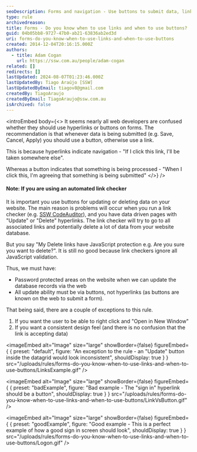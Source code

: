 ```yaml
---
seoDescription: Forms and navigation - Use buttons to submit data, links for navigation.
type: rule
archivedreason:
title: Forms - Do you know when to use links and when to use buttons?
guid: 04b05bb8-9727-47b0-ab21-63836ab2ed3d
uri: forms-do-you-know-when-to-use-links-and-when-to-use-buttons
created: 2014-12-04T20:16:15.000Z
authors:
  - title: Adam Cogan
    url: https://ssw.com.au/people/adam-cogan
related: []
redirects: []
lastUpdated: 2024-08-07T01:23:46.000Z
lastUpdatedBy: Tiago Araújo [SSW]
lastUpdatedByEmail: tiagov8@gmail.com
createdBy: TiagoAraujo
createdByEmail: TiagoAraujo@ssw.com.au
isArchived: false
---
```


<introEmbed
  body={<>
It seems nearly all web developers are confused whether they should use hyperlinks or buttons on forms. The recommendation is that whenever data is being submitted (e.g. Save, Cancel, Apply) you should use a button, otherwise use a link.

This is because hyperlinks indicate navigation - "If I click this link, I'll be taken somewhere else".

Whereas a button indicates that something is being processed - "When I click this, I'm agreeing that something is being submitted"
  </>}
/>
#### Note: If you are using an automated link checker

It is important you use buttons for updating or deleting data on your website. The main reason is problems will occur when you run a link checker (e.g. [SSW CodeAuditor](https://codeauditor.com/)), and you have data driven pages with "Update" or "Delete" hyperlinks. The link checker will try to go to all associated links and potentially delete a lot of data from your website database.

But you say "My Delete links have JavaScript protection e.g. Are you sure you want to delete?". It is still no good because link checkers ignore all JavaScript validation.

Thus, we must have:

* Password protected areas on the website when we can update the database records via the web
* All update ability must be via buttons, not hyperlinks (as buttons are known on the web to submit a form).

That being said, there are a couple of exceptions to this rule.

1. If you want the user to be able to right click and "Open in New Window"
2. If you want a consistent design feel (and there is no confusion that the link is accepting data)


<imageEmbed
  alt="Image"
  size="large"
  showBorder={false}
  figureEmbed={ {
    preset: "default",
    figure: "An exception to the rule - an \"Update\" button inside the datagrid would look inconsistent",
    shouldDisplay: true
  } }
  src="/uploads/rules/forms-do-you-know-when-to-use-links-and-when-to-use-buttons/LinksExample.gif"
/>

<imageEmbed
  alt="Image"
  size="large"
  showBorder={false}
  figureEmbed={ {
    preset: "badExample",
    figure: "Bad example - The \"sign in\" hyperlink should be a button",
    shouldDisplay: true
  } }
  src="/uploads/rules/forms-do-you-know-when-to-use-links-and-when-to-use-buttons/LinkVsButton.gif"
/>

<imageEmbed
  alt="Image"
  size="large"
  showBorder={false}
  figureEmbed={ {
    preset: "goodExample",
    figure: "Good example - This is a perfect example of how a good sign in screen should look",
    shouldDisplay: true
  } }
  src="/uploads/rules/forms-do-you-know-when-to-use-links-and-when-to-use-buttons/Logon.gif"
/>

